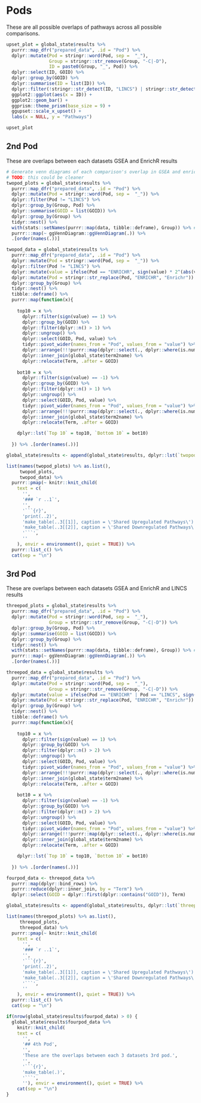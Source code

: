 # Pods

These are all possible overlaps of pathways across all possible comparisons.

```r
upset_plot = global_state$results %>%
  purrr::map_dfr("prepared_data", .id = "Pod") %>%
  dplyr::mutate(Pod = stringr::word(Pod, sep =  "_"),
                Group = stringr::str_remove(Group, "-C|-D"),
                ID = paste0(Group, "_", Pod)) %>%
  dplyr::select(ID, GOID) %>%
  dplyr::group_by(GOID) %>%
  dplyr::summarise(ID = list(ID)) %>%
  dplyr::filter(!stringr::str_detect(ID, "LINCS") | stringr::str_detect(ID, "GSEA|Enrichr")) %>% 
  ggplot2::ggplot(aes(x = ID)) +
  ggplot2::geom_bar() +
  ggprism::theme_prism(base_size = 9) + 
  ggupset::scale_x_upset() +
  labs(x = NULL, y = "Pathways")

upset_plot

```

## 2nd Pod

These are overlaps between each datasets GSEA and EnrichR results

```r

# Generate venn diagrams of each comparison's overlap in GSEA and enrichR results
# TODO: this could be cleaner
twopod_plots = global_state$results %>%
  purrr::map_dfr("prepared_data", .id = "Pod") %>%
  dplyr::mutate(Pod = stringr::word(Pod, sep =  "_")) %>%
  dplyr::filter(Pod != "LINCS") %>%
  dplyr::group_by(Group, Pod) %>%
  dplyr::summarise(GOID = list(GOID)) %>%
  dplyr::group_by(Group) %>%
  tidyr::nest() %>%
  with(stats::setNames(purrr::map(data, tibble::deframe), Group)) %>% # whew
  purrr:::map(~ ggVennDiagram::ggVennDiagram(.)) %>% 
  .[order(names(.))]

twopod_data = global_state$results %>%
  purrr::map_dfr("prepared_data", .id = "Pod") %>%
  dplyr::mutate(Pod = stringr::word(Pod, sep =  "_")) %>%
  dplyr::filter(Pod != "LINCS") %>%
  dplyr::mutate(value = ifelse(Pod == "ENRICHR", sign(value) * 2^(abs(value)-1), value)) %>% # Reconstruct combined score from logCS
  dplyr::mutate(Pod = stringr::str_replace(Pod, "ENRICHR", "Enrichr")) %>%
  dplyr::group_by(Group) %>%
  tidyr::nest() %>%
  tibble::deframe() %>%
  purrr::map(function(x){
    
    top10 = x %>%
      dplyr::filter(sign(value) == 1) %>%
      dplyr::group_by(GOID) %>%
      dplyr::filter(dplyr::n() > 1) %>%
      dplyr::ungroup() %>%
      dplyr::select(GOID, Pod, value) %>%
      tidyr::pivot_wider(names_from = "Pod", values_from = "value") %>%
      dplyr::arrange(!!!purrr::map(dplyr::select(., dplyr::where(is.numeric)), ~ dplyr::desc(.x))) %>% # Sort numeric columns in descending order of appearance
      dplyr::inner_join(global_state$term2name) %>%
      dplyr::relocate(Term, .after = GOID)
    
    bot10 = x %>%
      dplyr::filter(sign(value) == -1) %>%
      dplyr::group_by(GOID) %>%
      dplyr::filter(dplyr::n() > 1) %>%
      dplyr::ungroup() %>%
      dplyr::select(GOID, Pod, value) %>%
      tidyr::pivot_wider(names_from = "Pod", values_from = "value") %>%
      dplyr::arrange(!!!purrr::map(dplyr::select(., dplyr::where(is.numeric)), ~ (.x))) %>% # Sort numeric columns in ascending order of appearance
      dplyr::inner_join(global_state$term2name) %>%
      dplyr::relocate(Term, .after = GOID)

    dplyr::lst(`Top 10` = top10, `Bottom 10` = bot10)
      
  }) %>% .[order(names(.))]

global_state$results <- append(global_state$results, dplyr::lst(`twopod_data` = twopod_data))

list(names(twopod_plots) %>% as.list(), 
     twopod_plots, 
     twopod_data) %>%
  purrr::pmap(~ knitr::knit_child(
    text = c(
      '',
      '### `r ..1`',
      '',
      '```{r}',
      'print(..2)',
      'make_table(..3[[1]], caption = \'Shared Upregulated Pathways\')',
      'make_table(..3[[2]], caption = \'Shared Downregulated Pathways\')',
      '```',
      ''
    ), envir = environment(), quiet = TRUE)) %>%
  purrr::list_c() %>%
  cat(sep = "\n")
```

## 3rd Pod

These are overlaps between each datasets GSEA and EnrichR and LINCS results

```r
threepod_plots = global_state$results %>%
  purrr::map_dfr("prepared_data", .id = "Pod") %>%
  dplyr::mutate(Pod = stringr::word(Pod, sep =  "_"),
                Group = stringr::str_remove(Group, "-C|-D")) %>%
  dplyr::group_by(Group, Pod) %>%
  dplyr::summarise(GOID = list(GOID)) %>%
  dplyr::group_by(Group) %>%
  tidyr::nest() %>%
  with(stats::setNames(purrr::map(data, tibble::deframe), Group)) %>% # whew
  purrr:::map(~ ggVennDiagram::ggVennDiagram(.)) %>% 
  .[order(names(.))]

threepod_data = global_state$results %>%
  purrr::map_dfr("prepared_data", .id = "Pod") %>%
  dplyr::mutate(Pod = stringr::word(Pod, sep =  "_"),
                Group = stringr::str_remove(Group, "-C|-D")) %>%
  dplyr::mutate(value = ifelse(Pod == "ENRICHR" | Pod == "LINCS", sign(value) * 2^(abs(value)-1), value)) %>% # Reconstruct combined score from logCS
  dplyr::mutate(Pod = stringr::str_replace(Pod, "ENRICHR", "Enrichr")) %>%
  dplyr::group_by(Group) %>%
  tidyr::nest() %>%
  tibble::deframe() %>%
  purrr::map(function(x){
    
    top10 = x %>%
      dplyr::filter(sign(value) == 1) %>%
      dplyr::group_by(GOID) %>%
      dplyr::filter(dplyr::n() > 2) %>%
      dplyr::ungroup() %>%
      dplyr::select(GOID, Pod, value) %>%
      tidyr::pivot_wider(names_from = "Pod", values_from = "value") %>%
      dplyr::arrange(!!!purrr::map(dplyr::select(., dplyr::where(is.numeric)), ~ dplyr::desc(.x))) %>% # Sort numeric columns in descending order of appearance
      dplyr::inner_join(global_state$term2name) %>%
      dplyr::relocate(Term, .after = GOID)
    
    bot10 = x %>%
      dplyr::filter(sign(value) == -1) %>%
      dplyr::group_by(GOID) %>%
      dplyr::filter(dplyr::n() > 2) %>%
      dplyr::ungroup() %>%
      dplyr::select(GOID, Pod, value) %>%
      tidyr::pivot_wider(names_from = "Pod", values_from = "value") %>%
      dplyr::arrange(!!!purrr::map(dplyr::select(., dplyr::where(is.numeric)), ~ (.x))) %>% # Sort numeric columns in ascending order of appearance
      dplyr::inner_join(global_state$term2name) %>%
      dplyr::relocate(Term, .after = GOID)

    dplyr::lst(`Top 10` = top10, `Bottom 10` = bot10)
      
  }) %>% .[order(names(.))]

fourpod_data <- threepod_data %>% 
  purrr::map(dplyr::bind_rows) %>%
  purrr::reduce(dplyr::inner_join, by = "Term") %>%
  dplyr::select(GOID = dplyr::first(dplyr::contains("GOID")), Term)

global_state$results <- append(global_state$results, dplyr::lst(`threepod_data` = threepod_data, fourpod_data))

list(names(threepod_plots) %>% as.list(), 
     threepod_plots, 
     threepod_data) %>%
  purrr::pmap(~ knitr::knit_child(
    text = c(
      '',
      '### `r ..1`',
      '',
      '```{r}',
      'print(..2)',
      'make_table(..3[[1]], caption = \'Shared Upregulated Pathways\')',
      'make_table(..3[[2]], caption = \'Shared Downregulated Pathways\')',
      '```',
      ''
    ), envir = environment(), quiet = TRUE)) %>%
  purrr::list_c() %>%
  cat(sep = "\n")
```

<!-- ## 4th Pod -->
```r
if(nrow(global_state$results$fourpod_data) > 0) {
  global_state$results$fourpod_data %>%
    knitr::knit_child(
    text = c(
      '',
      '## 4th Pod',
      '',
      'These are the overlaps between each 3 datasets 3rd pod.',
      '',
      '```{r}',
      'make_table(.)',
      '```',
      ''), envir = environment(), quiet = TRUE) %>%
    cat(sep = "\n")
}
```
